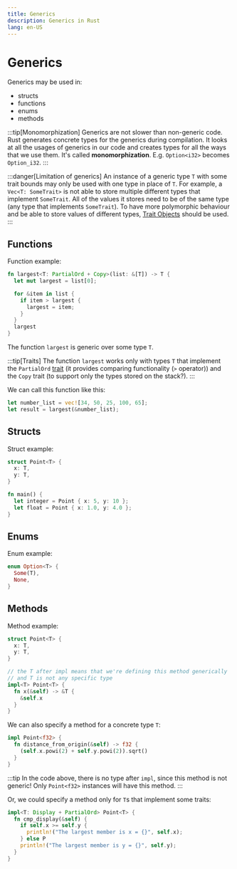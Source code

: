 ```yaml
---
title: Generics
description: Generics in Rust
lang: en-US
---
```


# Generics

Generics may be used in:

- structs
- functions
- enums
- methods

:::tip[Monomorphization]
Generics are not slower than non-generic code. Rust generates concrete types for
the generics during compilation. It looks at all the usages of generics in our
code and creates types for all the ways that we use them. It's called
**monomorphization**. E.g. `Option<i32>` becomes `Option_i32`.
:::

:::danger[Limitation of generics]
An instance of a generic type `T` with some trait bounds may only be used with
one type in place of `T`. For example, a `Vec<T: SomeTrait>` is not able to
store multiple different types that implement `SomeTrait`. All of the values it
stores need to be of the same type (any type that implements `SomeTrait`). To
have more polymorphic behaviour and be able to store values of different types,
[Trait Objects](./traits.md#trait-objects) should be used.
:::

## Functions

Function example:

```rust
fn largest<T: PartialOrd + Copy>(list: &[T]) -> T {
  let mut largest = list[0];

  for &item in list {
    if item > largest {
      largest = item;
    }
  }
  largest
}
```

The function `largest` is generic over some type `T`.

:::tip[Traits]
The function `largest` works only with types `T` that implement the `PartialOrd`
[trait](./traits) (it provides comparing functionality (`>` operator)) and
the `Copy` trait (to support only the types stored on the stack?).
:::

We can call this function like this:

```rust
let number_list = vec![34, 50, 25, 100, 65];
let result = largest(&number_list);
```

## Structs

Struct example:

```rust
struct Point<T> {
  x: T,
  y: T,
}

fn main() {
  let integer = Point { x: 5, y: 10 };
  let float = Point { x: 1.0, y: 4.0 };
}
```

## Enums

Enum example:

```rust
enum Option<T> {
  Some(T),
  None,
}
```

## Methods

Method example:

```rust
struct Point<T> {
  x: T,
  y: T,
}

// the T after impl means that we're defining this method generically
// and T is not any specific type
impl<T> Point<T> {
  fn x(&self) -> &T {
    &self.x
  }
}
```

We can also specify a method for a concrete type `T`:

```rust
impl Point<f32> {
  fn distance_from_origin(&self) -> f32 {
    (self.x.powi(2) + self.y.powi(2)).sqrt()
  }
}
```

:::tip
In the code above, there is no type after `impl`, since this method is
not generic! Only `Point<f32>` instances will have this method.
:::

Or, we could specify a method only for `T`s that implement some traits:

```rust
impl<T: Display + PartialOrd> Point<T> {
  fn cmp_display(&self) {
    if self.x >= self.y {
      println!("The largest member is x = {}", self.x);
    } else P
    println!("The largest member is y = {}", self.y);
  }
}
```